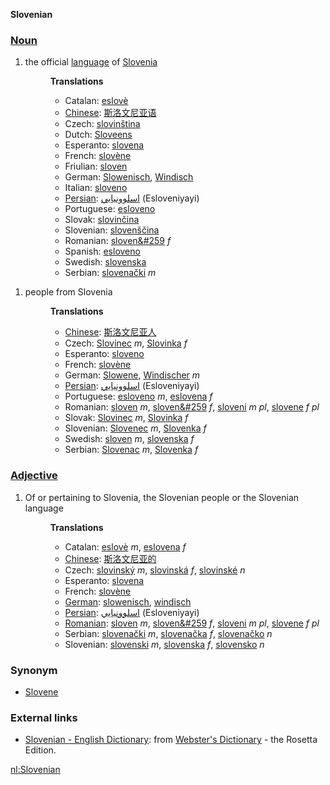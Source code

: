 '''Slovenian'''

===[[Noun]]===
#the official [[language]] of [[Slovenia]]
#:'''Translations'''
#:*Catalan: [[eslovè]]
#:*[[Chinese]]: [[斯洛文尼亚语]]
#:*Czech: [[slovinština]]
#:*Dutch: [[Sloveens]] {{n}}
#:*Esperanto: [[slovena]]
#:*French: [[slovène]]
#:*Friulian: [[sloven]]
#:*German: [[Slowenisch]], [[Windisch]]
#:*Italian: [[sloveno]]
#:*[[Persian]]: [[اسلوونيايي]] (Esloveniyayi)
#:*Portuguese: [[esloveno]]
#:*Slovak: [[slovinčina]]
#:*Slovenian: [[slovenscina|slovenščina]]
#:*Romanian: [[sloven&#259]] ''f''
#:*Spanish: [[esloveno]]
#:*Swedish: [[slovenska]]
#:*Serbian: [[slovenački]] ''m''

#people from Slovenia
#:'''Translations'''
#:*[[Chinese]]: [[斯洛文尼亚人]]
#:*Czech: [[Slovinec]] ''m'', [[Slovinka]] ''f''
#:*Esperanto: [[sloveno]]
#:*French: [[slovène]]
#:*German: [[Slowene]], [[Windischer]] ''m''
#:*[[Persian]]: [[اسلوونيايي]] (Esloveniyayi)
#:*Portuguese: [[esloveno]] ''m'', [[eslovena]] ''f''
#:*Romanian: [[sloven]] ''m'', [[sloven&#259]] ''f'', [[sloveni]] ''m pl'', [[slovene]] ''f pl''
#:*Slovak: [[Slovinec]] ''m'', [[Slovinka]] ''f''
#:*Slovenian: [[Slovenec]] ''m'', [[Slovenka]] ''f''
#:*Swedish: [[sloven]] ''m'', [[slovenska]] ''f''
#:*Serbian: [[Slovenac]] ''m'', [[Slovenka]] ''f''

===[[Adjective]]===
#Of or pertaining to Slovenia, the Slovenian people or the Slovenian language
#:'''Translations'''
#:*Catalan: [[eslovè]] ''m'', [[eslovena]] ''f''
#:*[[Chinese]]: [[斯洛文尼亚的]]
#:*Czech: [[slovinský]] ''m'', [[slovinská]] ''f'', [[slovinské]] ''n''
#:*Esperanto: [[slovena]]
#:*French: [[slovène]]
#:*[[German]]: [[slowenisch]], [[windisch]]
#:*[[Persian]]: [[اسلوونيايي]] (Esloveniyayi)
#:*[[Romanian]]: [[sloven]] ''m'', [[sloven&#259]] ''f'', [[sloveni]] ''m pl'', [[slovene]] ''f pl''
#:*Serbian: [[slovenački]] ''m'', [[slovenačka]] ''f'', [[slovenačko]] ''n''
#:*Slovenian: [[slovenski]] ''m'', [[slovenska]] ''f'', [[slovensko]] ''n''

===Synonym===
*[[Slovene]]

=== External links ===
*[http://www.websters-online-dictionary.org/definition/Slovene-english/ Slovenian - English Dictionary]: from [http://www.websters-online-dictionary.org/ Webster's Dictionary] - the Rosetta Edition.

[[nl:Slovenian]]